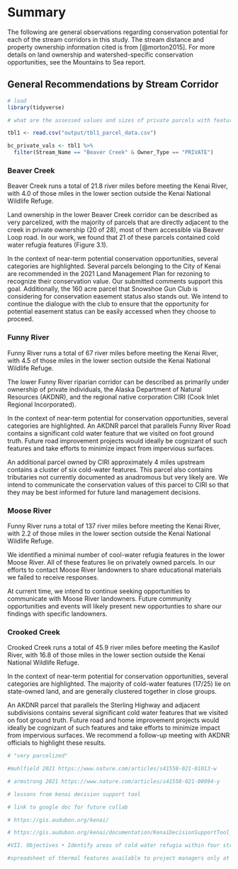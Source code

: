 # Summary

The following are general observations regarding conservation potential for each of the stream corridors in this study. The stream distance and property ownership information cited is from [@morton2015]. For more details on land ownership and watershed-specific conservation opportunities, see the Mountains to Sea report.

## General Recommendations by Stream Corridor

```r

# load
library(tidyverse)

# what are the assessed values and sizes of private parcels with features in each of the corridors?

tbl1 <- read.csv("output/tbl1_parcel_data.csv")

bc_private_vals <- tbl1 %>%
  filter(Stream_Name == "Beaver Creek" & Owner_Type == "PRIVATE")
```

### Beaver Creek

Beaver Creek runs a total of 21.8 river miles before meeting the Kenai River, with 4.0 of those miles in the lower section outside the Kenai National Wildlife Refuge.

Land ownership in the lower Beaver Creek corridor can be described as very parcelized, with the majority of parcels that are directly adjacent to the creek in private ownership (20 of 28), most of them accessible via Beaver Loop road. In our work, we found that 21 of these parcels contained cold water refugia features (Figure 3.1).

In the context of near-term potential conservation opportunities, several categories are highlighted. Several parcels belonging to the City of Kenai are recommended in the 2021 Land Management Plan for rezoning to recognize their conservation value. Our submitted comments support this goal. Additionally, the 160 acre parcel that Snowshoe Gun Club is considering for conservation easement status also stands out. We intend to continue the dialogue with the club to ensure that the opportunity for potential easement status can be easily accessed when they choose to proceed.

### Funny River

Funny River runs a total of 67 river miles before meeting the Kenai River, with 4.5 of those miles in the lower section outside the Kenai National Wildlife Refuge.

The lower Funny River riparian corridor can be described as primarily under ownership of private individuals, the Alaska Department of Natural Resources (AKDNR), and the regional native corporation CIRI (Cook Inlet Regional Incorporated).

In the context of near-term potential for conservation opportunities, several categories are highlighted. An AKDNR parcel that parallels Funny River Road contains a significant cold water feature that we visited on foot ground truth. Future road improvement projects would ideally be cognizant of such features and take efforts to minimize impact from impervious surfaces.

An additional parcel owned by CIRI approximately 4 miles upstream contains a cluster of six cold-water features. This parcel also contains tributaries not currently documented as anadromous but very likely are. We intend to communicate the conservation values of this parcel to CIRI so that they may be best informed for future land management decisions.

### Moose River

Funny River runs a total of 137 river miles before meeting the Kenai River, with 2.2 of those miles in the lower section outside the Kenai National Wildlife Refuge.

We identified a minimal number of cool-water refugia features in the lower Moose River. All of these features lie on privately owned parcels. In our efforts to contact Moose River landowners to share educational materials we failed to receive responses.

At current time, we intend to continue seeking opportunities to communicate with Moose River landowners. Future community opportunities and events will likely present new opportunties to share our findings with specific landowners.

### Crooked Creek

Crooked Creek runs a total of 45.9 river miles before meeting the Kasilof River, with 16.8 of those miles in the lower section outside the Kenai National Wildlife Refuge.

In the context of near-term potential for conservation opportunities, several categories are highlighted. The majority of cold-water features (17/25) lie on state-owned land, and are generally clustered together in close groups.

An AKDNR parcel that parallels the Sterling Highway and adjacent subdivisions contains several significant cold water features that we visited on foot ground truth. Future road and home improvement projects would ideally be cognizant of such features and take efforts to minimize impact from impervious surfaces. We recommend a follow-up meeting with AKDNR officials to highlight these results.

```r

# "very parcelized"

#muhlfield 2021 https://www.nature.com/articles/s41558-021-01013-w

# armstrong 2021 https://www.nature.com/articles/s41558-021-00994-y

# lessons from kenai decision support tool

# link to google doc for future collab

# https://gis.audubon.org/kenai/

# https://gis.audubon.org/kenai/documentation/KenaiDecisionSupportTool_UsersManual_9Jan2014.pdf

#VII. Objectives • Identify areas of cold water refugia within four streams on the Kenai Peninsula using TIR imagery • Initiate discussion with landowners about potential land conservation efforts

#spreadsheet of thermal features available to project managers only at the moment to presver landowner privacy


```
